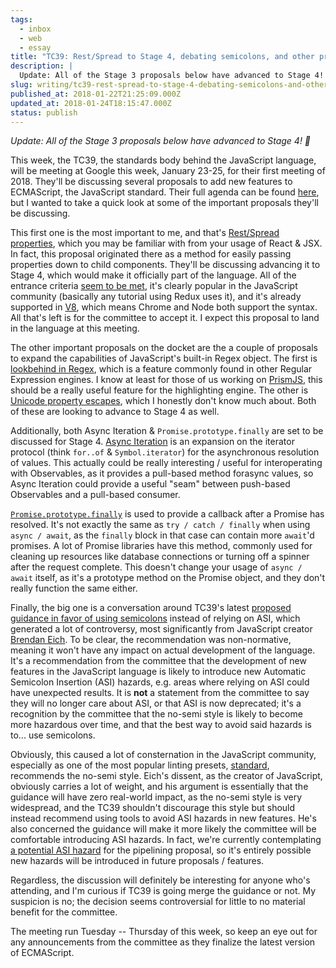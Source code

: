```yaml
---
tags:
  - inbox
  - web
  - essay
title: "TC39: Rest/Spread to Stage 4, debating semicolons, and other proposals"
description: |
  Update: All of the Stage 3 proposals below have advanced to Stage 4! 🎉 This week, the TC39, the standards body behind the JavaScript language, will be meeting at Google this week, January 23-25, for their first meeting of 2018. They’ll be discussing several proposals to add new features to ECMAScript, the JavaScript standard. Their \[…]
slug: writing/tc39-rest-spread-to-stage-4-debating-semicolons-and-other-proposals
published_at: 2018-01-22T21:25:09.000Z
updated_at: 2018-01-24T18:15:47.000Z
status: publish
---
```

*Update: All of the Stage 3 proposals below have advanced to Stage 4! 🎉*

This week, the TC39, the standards body behind the JavaScript language, will be meeting at Google this week, January 23-25, for their first meeting of 2018. They'll be discussing several proposals to add new features to ECMAScript, the JavaScript standard. Their full agenda can be found [here](https://github.com/tc39/agendas/blob/master/2018/01.md), but I wanted to take a quick look at some of the important proposals they'll be discussing.

This first one is the most important to me, and that's [Rest/Spread properties](https://github.com/tc39/proposal-object-rest-spread), which you may be familiar with from your usage of React & JSX. In fact, this proposal originated there as a method for easily passing properties down to child components. They'll be discussing advancing it to Stage 4, which would make it officially part of the language. All of the entrance criteria [seem to be met](https://github.com/tc39/proposal-object-rest-spread/issues/32), it's clearly popular in the JavaScript community (basically any tutorial using Redux uses it), and it's already supported in [V8](https://developers.google.com/web/updates/2017/06/object-rest-spread), which means Chrome and Node both support the syntax. All that's left is for the committee to accept it. I expect this proposal to land in the language at this meeting.

The other important proposals on the docket are the a couple of proposals to expand the capabilities of JavaScript's built-in Regex object. The first is [lookbehind in Regex](https://github.com/tc39/proposal-regexp-lookbehind), which is a feature commonly found in other Regular Expression engines. I know at least for those of us working on [PrismJS](http://prismjs.com), this should be a really useful feature for the highlighting engine. The other is [Unicode property escapes](https://github.com/tc39/proposal-regexp-unicode-property-escapes), which I honestly don't know much about. Both of these are looking to advance to Stage 4 as well.

Additionally, both Async Iteration & `Promise.prototype.finally` are set to be discussed for Stage 4. [Async Iteration](https://github.com/tc39/proposal-async-iteration) is an expansion on the iterator protocol (think `for..of` & `Symbol.iterator`) for the asynchronous resolution of values. This actually could be really interesting / useful for interoperating with Observables, as it provides a pull-based method forasync values, so Async Iteration could provide a useful "seam" between push-based Observables and a pull-based consumer.

[`Promise.prototype.finally`](https://github.com/tc39/proposal-promise-finally) is used to provide a callback after a Promise has resolved. It's not exactly the same as `try / catch / finally` when using `async / await`, as the `finally` block in that case can contain more `await`'d promises. A lot of Promise libraries have this method, commonly used for cleaning up resources like database connections or turning off a spinner after the request complete. This doesn't change your usage of `async / await` itself, as it's a prototype method on the Promise object, and they don't really function the same either.

Finally, the big one is a conversation around TC39's latest [proposed guidance in favor of using semicolons](https://github.com/tc39/ecma262/pull/1062) instead of relying on ASI, which generated a lot of controversy, most significantly from JavaScript creator [Brendan Eich](https://twitter.com/BrendanEich/status/951554266535141377). To be clear, the recommendation was non-normative, meaning it won't have any impact on actual development of the language. It's a recommendation from the committee that the development of new features in the JavaScript language is likely to introduce new Automatic Semicolon Insertion (ASI) hazards, e.g. areas where relying on ASI could have unexpected results. It is **not** a statement from the committee to say they will no longer care about ASI, or that ASI is now deprecated; it's a recognition by the committee that the no-semi style is likely to become more hazardous over time, and that the best way to avoid said hazards is to... use semicolons.

Obviously, this caused a lot of consternation in the JavaScript community, especially as one of the most popular linting presets, [standard](https://standardjs.com/), recommends the no-semi style. Eich's dissent, as the creator of JavaScript, obviously carries a lot of weight, and his argument is essentially that the guidance will have zero real-world impact, as the no-semi style is very widespread, and the TC39 shouldn't discourage this style but should instead recommend using tools to avoid ASI hazards in new features. He's also concerned the guidance will make it more likely the committee will be comfortable introducing ASI hazards. In fact, we're currently contemplating [a potential ASI hazard](https://github.com/tc39/proposal-pipeline-operator/issues/83#issuecomment-359101924) for the pipelining proposal, so it's entirely possible new hazards will be introduced in future proposals / features.

Regardless, the discussion will definitely be interesting for anyone who's attending, and I'm curious if TC39 is going merge the guidance or not. My suspicion is no; the decision seems controversial for little to no material benefit for the committee.

The meeting run Tuesday -- Thursday of this week, so keep an eye out for any announcements from the committee as they finalize the latest version of ECMAScript.
